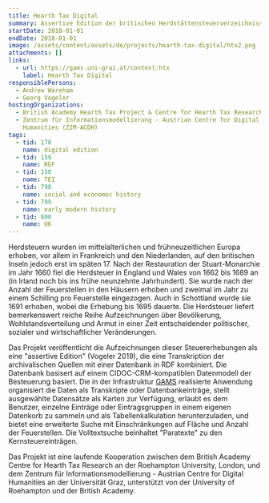 ```yaml
---
title: Hearth Tax Digital
summary: Assertive Edition der britischen Herdstättensteuerverzeichnisse (1662-1689)
startDate: 2018-01-01
endDate: 2018-01-01
image: /assets/content/assets/de/projects/hearth-tax-digital/htx2.png
attachments: []
links:
  - url: https://gams.uni-graz.at/context:htx
    label: Hearth Tax Digital
responsiblePersons:
  - Andrew Wareham
  - Georg Vogeler
hostingOrganizations:
  - British Academy Hearth Tax Project & Centre for Hearth Tax Research
  - Zentrum für Informationsmodellierung - Austrian Centre for Digital
    Humanities (ZIM-ACDH)
tags:
  - tid: 178
    name: digital edition
  - tid: 159
    name: RDF
  - tid: 150
    name: TEI
  - tid: 798
    name: social and economoc history
  - tid: 799
    name: early modern history
  - tid: 800
    name: UK
---
```

Herdsteuern wurden im mittelalterlichen und frühneuzeitlichen Europa erhoben, vor allem in Frankreich und den Niederlanden, auf den britischen Inseln jedoch erst im späten 17. Nach der Restauration der Stuart-Monarchie im Jahr 1660 fiel die Herdsteuer in England und Wales von 1662 bis 1689 an (in Irland noch bis ins frühe neunzehnte Jahrhundert). Sie wurde nach der Anzahl der Feuerstellen in den Häusern erhoben und zweimal im Jahr zu einem Schilling pro Feuerstelle eingezogen. Auch in Schottland wurde sie 1691 erhoben, wobei die Erhebung bis 1695 dauerte. Die Herdsteuer liefert bemerkenswert reiche Reihe Aufzeichnungen über Bevölkerung, Wohlstandsverteilung und Armut in einer Zeit entscheidender politischer, sozialer und wirtschaftlicher Veränderungen.

Das Projekt veröffentlicht die Aufzeichnungen dieser Steuererhebungen als eine "assertive Edition" (Vogeler 2019), die eine Transkription der archivalischen Quellen mit einer Datenbank in RDF kombiniert. Die Datenbank basisert auf einem CIDOC-CRM-kompatiblen Datenmodell der Besteuerung basiert. Die in der Infrastruktur [GAMS](https://gams.uni-graz.at/context:gams) realisierte Anwendung organisiert die Daten als Transkripte oder Datenbankeinträge, stellt ausgewählte Datensätze als Karten zur Verfügung, erlaubt es dem Benutzer, einzelne Einträge oder Eintragsgruppen in einem eigenen Datenkorb zu sammeln und als Tabellenkalkulation herunterzuladen, und bietet eine erweiterte Suche mit Einschränkungen auf Fläche und Anzahl der Feuerstellen. Die Volltextsuche beinhaltet "Paratexte" zu den Kernsteuereinträgen.

Das Projekt ist eine laufende Kooperation zwischen dem British Academy Centre for Hearth Tax Research an der Roehampton University, London, und dem Zentrum für Informationsmodellierung - Austrian Centre for Digital Humanities an der Universität Graz, unterstützt von der University of Roehampton und der British Academy.

